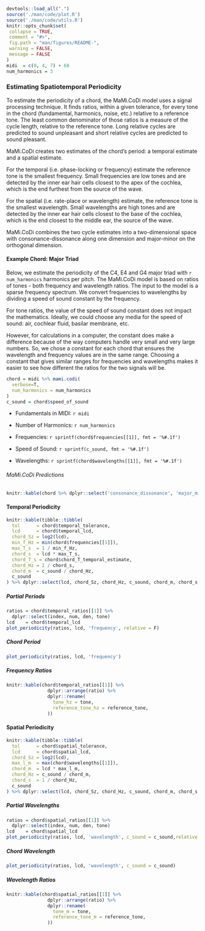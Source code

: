 ```r
devtools::load_all(".")
source('./man/code/plot.R')
source('./man/code/utils.R')
knitr::opts_chunk$set(
 collapse = TRUE,
 comment = "#>",
 fig.path = "man/figures/README-",
 warning = FALSE,
 message = FALSE
)
midi  = c(0, 4, 7) + 60
num_harmonics = 3
```

### Estimating Spatiotemporal Periodicity

To estimate the periodicity of a chord, the MaMi.CoDi model uses a signal 
processing technique. It finds ratios, within a given tolerance, 
for every tone in the chord (fundamental, harmonics, noise, etc.) relative to 
a reference tone. The least common denominator of those ratios is a measure of the 
cycle length, relative to the reference tone. Long relative cycles are predicted 
to sound unpleasant and short relative cycles are predicted to sound pleasant. \

MaMi.CoDi creates two estimates of the chord's period: a temporal estimate and 
a spatial estimate.\

For the temporal (i.e. phase-locking or frequency) estimate the reference tone is the 
smallest frequency. Small frequencies are low tones and are detected by the inner 
ear hair cells closest to the apex of the cochlea, which is the end furthest from
the source of the wave.\

For the spatial (i.e. rate-place or wavelength) estimate, the reference tone is the 
smallest wavelength. Small wavelengths are high tones and are detected by the 
inner ear hair cells closest to the base of the cochlea, which is the end closest 
to the middle ear, the source of the wave. \

MaMi.CoDi combines the two cycle estimates into a two-dimensional space with 
consonance-dissonance along one dimension and major-minor on the orthogonal dimension.

#### Example Chord: Major Triad

Below, we estimate the periodicity of the C4, E4 and G4 major triad 
with `r num_harmonics` harmonics per pitch. The MaMi.CoDi model is based on 
ratios of tones - both frequency and wavelength ratios. The input to the model 
is a sparse frequency spectrum. We convert frequencies to wavelengths by 
dividing a speed of sound constant by the frequency.\

For tone ratios, the value of the speed of sound constant does not impact the 
mathematics. Ideally, we could choose any media for the speed of sound: 
air, cochlear fluid, basilar membrane, etc. 

However, for calculations in a computer, the constant does make a difference because 
of the way computers handle very small and very large numbers. So, we chose a 
constant for each chord that ensures the wavelength and frequency values
are in the same range. Choosing a constant that gives similar ranges for 
frequencies and wavelengths makes it easier to see how different the ratios for the
two signals will be.

```r
chord = midi %>% mami.codi(
  verbose=T,
  num_harmonics = num_harmonics
)
c_sound = chord$speed_of_sound
```

* Fundamentals in MIDI: `r midi`\

* Number of Harmonics: `r num_harmonics`

* Frequencies: `r sprintf(chord$frequencies[[1]], fmt = '%#.1f')`\

* Speed of Sound: `r sprintf(c_sound, fmt = '%#.1f')`

* Wavelengths: `r sprintf(chord$wavelengths[[1]], fmt = '%#.1f')`\

###### MaMi.CoDi Predictions
```r
knitr::kable(chord %>% dplyr::select('consonance_dissonance', 'major_minor', 'temporal_consonance', 'spatial_consonance'))
```

#### Temporal Periodicity
```r
knitr::kable(tibble::tibble(
  tol      = chord$temporal_tolerance,
  lcd      = chord$temporal_lcd,
  chord_Sz = log2(lcd),
  min_f_Hz = min(chord$frequencies[[1]]),
  max_T_s  = 1 / min_f_Hz,
  chord_s  = lcd * max_T_s,
  chord_T_s = chord$chord_T_temporal_estimate,
  chord_Hz = 1 / chord_s,
  chord_m  = c_sound / chord_Hz,
  c_sound
) %>% dplyr::select(lcd, chord_Sz, chord_Hz, c_sound, chord_m, chord_s, chord_T_s, tol))
```

##### Partial Periods

```r
ratios = chord$temporal_ratios[[1]] %>% 
  dplyr::select(index, num, den, tone)
lcd    = chord$temporal_lcd
plot_periodicity(ratios, lcd, 'frequency', relative = F)
```

##### Chord Period

```r
plot_periodicity(ratios, lcd, 'frequency')
```

##### Frequency Ratios
```r
knitr::kable(chord$temporal_ratios[[1]] %>% 
               dplyr::arrange(ratio) %>% 
               dplyr::rename(
                 tone_hz = tone,
                 reference_tone_hz = reference_tone,
               ))
```

#### Spatial Periodicity
```r
knitr::kable(tibble::tibble(
  tol      = chord$spatial_tolerance,
  lcd      = chord$spatial_lcd,
  chord_Sz = log2(lcd),
  max_l_m  = max(chord$wavelengths[[1]]),
  chord_m  = lcd * max_l_m,
  chord_Hz = c_sound / chord_m,
  chord_s  = 1 / chord_Hz,
  c_sound
) %>% dplyr::select(lcd, chord_Sz, chord_Hz, c_sound, chord_m, chord_s, tol))
```

##### Partial Wavelengths

```r
ratios = chord$spatial_ratios[[1]] %>%
  dplyr::select(index, num, den, tone)
lcd    = chord$spatial_lcd
plot_periodicity(ratios, lcd, 'wavelength', c_sound = c_sound,relative = F)
```

##### Chord Wavelength

```r
plot_periodicity(ratios, lcd, 'wavelength', c_sound = c_sound)
```

##### Wavelength Ratios
```r
knitr::kable(chord$spatial_ratios[[1]] %>% 
               dplyr::arrange(ratio) %>% 
               dplyr::rename(
                 tone_m = tone,
                 reference_tone_m = reference_tone,
               ))
```
